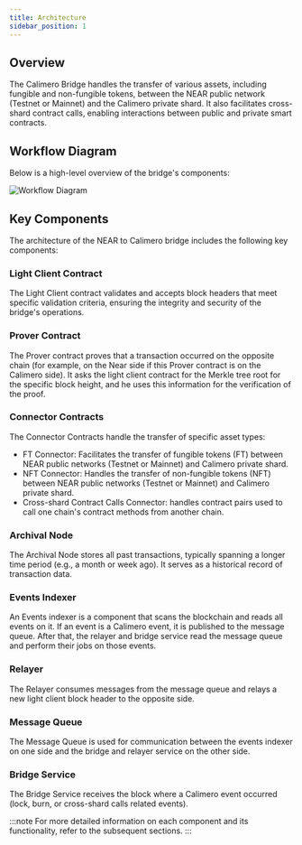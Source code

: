```yaml
---
title: Architecture
sidebar_position: 1
---
```


## Overview

The Calimero Bridge handles the transfer of various assets, including fungible and non-fungible tokens, between the NEAR public network (Testnet or Mainnet) and the Calimero private shard. It also facilitates cross-shard contract calls, enabling interactions between public and private smart contracts.

## Workflow Diagram

Below is a high-level overview of the bridge's components:

![Workflow Diagram](https://github.com/calimero-is-near/docs/assets/39309699/6d0691e7-1816-4d30-8065-264718464340)

## Key Components

The architecture of the NEAR to Calimero bridge includes the following key components:

### Light Client Contract

The Light Client contract validates and accepts block headers that meet specific validation criteria, ensuring the integrity and security of the bridge's operations.

### Prover Contract

The Prover contract proves that a transaction occurred on the opposite chain (for example, on the Near side if this Prover contract is on the Calimero side). It asks the light client contract for the Merkle tree root for the specific block height, and he uses this information for the verification of the proof.

### Connector Contracts

The Connector Contracts handle the transfer of specific asset types:

- FT Connector: Facilitates the transfer of fungible tokens (FT) between NEAR public networks (Testnet or Mainnet) and Calimero private shard.
- NFT Connector: Handles the transfer of non-fungible tokens (NFT) between NEAR public networks (Testnet or Mainnet) and Calimero private shard.
- Cross-shard Contract Calls Connector: handles contract pairs used to call one chain's contract methods from another chain.

### Archival Node
The Archival Node stores all past transactions, typically spanning a longer time period (e.g., a month or week ago). It serves as a historical record of transaction data.

### Events Indexer
An Events indexer is a component that scans the blockchain and reads all events on it. If an event is a Calimero event, it is published to the message queue. After that, the relayer and bridge service read the message queue and perform their jobs on those events.

### Relayer
The Relayer consumes messages from the message queue and relays a new light client block header to the opposite side.

### Message Queue
The Message Queue is used for communication between the events indexer on one side and the bridge and relayer service on the other side.

### Bridge Service
The Bridge Service receives the block where a Calimero event occurred (lock, burn, or cross-shard calls related events).

:::note
For more detailed information on each component and its functionality, refer to the subsequent sections.
:::
